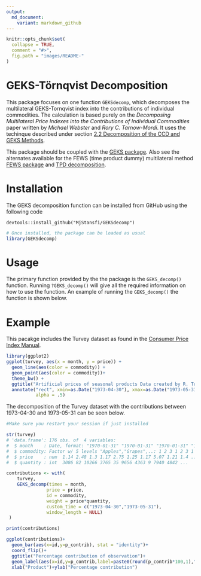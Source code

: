 ```yaml
---
output:
  md_document:
    variant: markdown_github
---
```


<!-- README.md is generated from README.Rmd. Please edit that file -->

```r
knitr::opts_chunk$set(
  collapse = TRUE,
  comment = "#>",
  fig.path = "images/README-"
)

```

# GEKS-Törnqvist Decomposition


This package focuses on one function `GEKSdecomp`, which decomposes the multilateral GEKS-Tornqvist index into the contributions of individual commodities. The calculation is based purely on the *Decomposing Multilateral Price Indexes into the Contributions of Individual Commodities* paper written by *Michael Webster* and *Rory C. Tarnow-Mordi*. It uses the techinque 
described under section [2.2 Decomposition of the CCD and GEKS Methods](https://www.researchgate.net/publication/333875150_Decomposing_Multilateral_Price_Indexes_into_the_Contributions_of_Individual_Commodities).

This package should be coupled with the [GEKS package](https://github.com/MjStansfi/GEKS_package). Also see the alternates available for the FEWS (time product dummy) multilateral method [FEWS package](https://github.com/MjStansfi/FEWS_package) and
[TPD decomposition](https://github.com/MjStansfi/TPDDecomp).

# Installation


The GEKS decomposition function can be installed from GitHub using the following code
```undefined
devtools::install_github("MjStansfi/GEKSdecomp")
```

```r
# Once installed, the package can be loaded as usual
library(GEKSdecomp)
```

# Usage


The primary function provided by the the package is the `GEKS_decomp()` function. Running `?GEKS_decomp()` will give all the required information on how to use the function. An example of running the `GEKS_decomp()` the function is shown below.


# Example


This pacakge includes the Turvey dataset as found in the [Consumer Price Index Manual](https://www.ilo.org/wcmsp5/groups/public/---dgreports/---stat/documents/presentation/wcms_331153.pdf).

```r
library(ggplot2)
ggplot(turvey, aes(x = month, y = price)) + 
  geom_line(aes(color = commodity)) + 
  geom_point(aes(color = commodity))+
  theme_bw() +
  ggtitle("Artificial prices of seasonal products Data created by R. Turvey")+
  annotate("rect", xmin=as.Date("1973-04-30"), xmax=as.Date("1973-05-31"), ymin=0, ymax=10, 
           alpha = .5)

```

The decomposition of the Turvey dataset with the contributions between 1973-04-30 and 1973-05-31 can be seen below.

``` r
#Make sure you restart your session if just installed

str(turvey)
# 'data.frame':	176 obs. of  4 variables:
#  $ month    : Date, format: "1970-01-31" "1970-01-31" "1970-01-31" "1970-02-28" ...
#  $ commodity: Factor w/ 5 levels "Apples","Grapes",..: 1 2 3 1 2 3 1 2 3 1 ...
#  $ price    : num  1.14 2.48 1.3 1.17 2.75 1.25 1.17 5.07 1.21 1.4 ...
#  $ quantity : int  3086 82 10266 3765 35 9656 4363 9 7940 4842 ...

contributions <- with(
    turvey,
    GEKS_decomp(times = month,
               price = price,
               id = commodity,
               weight = price*quantity,
               custom_time = c("1973-04-30","1973-05-31"),
               window_length = NULL)
 )

print(contributions)

```




```r
ggplot(contributions)+
  geom_bar(aes(x=id,y=p_contrib), stat = "identity")+
  coord_flip()+
  ggtitle("Percentage contribution of observation")+
  geom_label(aes(x=id,y=p_contrib,label=paste0(round(p_contrib*100,1),"%")))+
  xlab("Product")+ylab("Percentage contribution")


```
